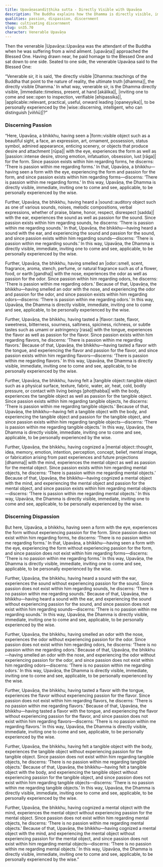 ```yaml
---
title: Upavāṇasandiṭṭhika sutta - Directly Visible with Upavāṇa
description: The Buddha explains how the Dhamma is directly visible, immediate, inviting one to come and see, applicable, and to be personally experienced by the wise through the six sense bases.
qualities: passion, dispassion, discernment
theme: cultivating discernment
slug: sn35.70
character: Venerable Upavāṇa
---
```


Then the venerable |Upavāṇa::Upavāṇa was the attendant of the Buddha when he was suffering from a wind ailment. [upavāṇa]| approached the Blessed One. Having drawn near, he paid homage to the Blessed One and sat down to one side. Seated to one side, the venerable Upavāṇa said to the Blessed One:

“Venerable sir, it is said, ‘the directly visible |Dhamma::teachings of the Buddha that point to the nature of reality, the ultimate truth [dhamma]|, the directly visible Dhamma.’ In what way, venerable sir, is the Dhamma directly visible, |immediate::timeless, present, at hand [akālika]|, |inviting one to come and see::open to inspection, verifiable [ehipassika]|, |applicable::relevant, practical, useful, onward leading [opaneyyika]|, to be personally experienced by the |wise::discerning, intelligent, who can distinguish [viññū]|?”

### Discerning Passion

“Here, Upavāṇa, a bhikkhu, having seen a |form::visible object such as a beautiful sight, a face, an expression, art, ornament, possession, status symbol, admired appearance, enticing scenery, or objects that produce desire and attachment [rūpa]| with the eye, experiences the form as well as |passion::intense desire, strong emotion, infatuation, obsession, lust [rāga]| for the form. Since passion exists within him regarding forms, he discerns: ‘There is passion within me regarding forms.’ In that, Upavāṇa, a bhikkhu—having seen a form with the eye, experiencing the form and passion for the form, and since passion exists within him regarding forms—discerns: ‘There is passion within me regarding forms.’ In this way, Upavāṇa, the Dhamma is directly visible, immediate, inviting one to come and see, applicable, to be personally experienced by the wise.

Further, Upavāṇa, the bhikkhu, having heard a |sound::auditory object such as one of various sounds, noises, melodic compositions, verbal expressions, whether of praise, blame, honor, respect, disrespect [sadda]| with the ear, experiences the sound as well as passion for the sound. Since passion exists within him regarding sounds, he discerns: ‘There is passion within me regarding sounds.’ In that, Upavāṇa, the bhikkhu—having heard a sound with the ear, and experiencing the sound and passion for the sound, and since passion exists within him regarding sounds—discerns: ‘There is passion within me regarding sounds.’ In this way, Upavāṇa, the Dhamma is directly visible, immediate, inviting one to come and see, applicable, to be personally experienced by the wise.

Further, Upavāṇa, the bhikkhu, having smelled an |odor::smell, scent, fragrance, aroma, stench, perfume, or natural fragrance such as of a flower, food, or earth [gandha]| with the nose, experiences the odor as well as passion for the odor. Since passion within him regarding odors, he discerns: ‘There is passion within me regarding odors.’ Because of that, Upavāṇa, the bhikkhu—having smelled an odor with the nose, and experiencing the odor and passion for the odor, and since passion exists within him regarding odors—discerns: ‘There is passion within me regarding odors.’ In this way, Upavāṇa, the Dhamma is directly visible, immediate, inviting one to come and see, applicable, to be personally experienced by the wise.

Further, Upavāṇa, the bhikkhu, having tasted a |flavor::taste, flavor, sweetness, bitterness, sourness, saltiness, spiciness, richness, or subtle tastes such as umami or astringency [rasa]| with the tongue, experiences the flavor as well as passion for the flavor. Since passion exists within him regarding flavors, he discerns: ‘There is passion within me regarding flavors.’ Because of that, Upavāṇa, the bhikkhu—having tasted a flavor with the tongue, and experiencing the flavor and passion for the flavor, and since passion exists within him regarding flavors—discerns: ‘There is passion within me regarding flavors.’ In this way, Upavāṇa, the Dhamma is directly visible, immediate, inviting one to come and see, applicable, to be personally experienced by the wise.

Further, Upavāṇa, the bhikkhu, having felt a |tangible object::tangible object such as a physical surface, texture, fabric, water, air, heat, cold, bodily pressure, or contact with living beings [phoṭṭhabba]| with the body, experiences the tangible object as well as passion for the tangible object. Since passion exists within him regarding tangible objects, he discerns: ‘There is passion within me regarding tangible objects.’ Because of that, Upavāṇa, the bhikkhu—having felt a tangible object with the body, and experiencing the tangible object and passion for the tangible object, and since passion exists within him regarding tangible objects—discerns: ‘There is passion within me regarding tangible objects.’ In this way, Upavāṇa, the Dhamma is directly visible, immediate, inviting one to come and see, applicable, to be personally experienced by the wise.

Further, Upavāṇa, the bhikkhu, having cognized a |mental object::thought, idea, memory, emotion, intention, perception, concept, belief, mental image, or fabrication arising from past experiences and future projections [dhamma]| with the mind, experiences the mental object as well as passion for the mental object. Since passion exists within him regarding mental objects, he discerns: ‘There is passion within me regarding mental objects.’ Because of that, Upavāṇa, the bhikkhu—having cognized a mental object with the mind, and experiencing the mental object and passion for the mental object, and since passion exists within him regarding mental objects—discerns: ‘There is passion within me regarding mental objects.’ In this way, Upavāṇa, the Dhamma is directly visible, immediate, inviting one to come and see, applicable, to be personally experienced by the wise.

### Discerning Dispassion

But here, Upavāṇa, a bhikkhu, having seen a form with the eye, experiences the form without experiencing passion for the form. Since passion does not exist within him regarding forms, he discerns: ‘There is no passion within me regarding forms.’ In that, Upavāṇa, a bhikkhu—having seen a form with the eye, experiencing the form without experiencing passion for the form, and since passion does not exist within him regarding forms—discerns: ‘There is no passion within me regarding forms.’ In this way, Upavāṇa, the Dhamma is directly visible, immediate, inviting one to come and see, applicable, to be personally experienced by the wise.

Further, Upavāṇa, the bhikkhu, having heard a sound with the ear, experiences the sound without experiencing passion for the sound. Since passion does not exist within him regarding sounds, he discerns: ‘There is no passion within me regarding sounds.’ Because of that, Upavāṇa, the bhikkhu—having heard a sound with the ear, and experiencing the sound without experiencing passion for the sound, and since passion does not exist within him regarding sounds—discerns: ‘There is no passion within me regarding sounds.’ In this way, Upavāṇa, the Dhamma is directly visible, immediate, inviting one to come and see, applicable, to be personally experienced by the wise.

Further, Upavāṇa, the bhikkhu, having smelled an odor with the nose, experiences the odor without experiencing passion for the odor. Since passion does not exist within him regarding odors, he discerns: ‘There is no passion within me regarding odors.’ Because of that, Upavāṇa, the bhikkhu—having smelled an odor with the nose, and experiencing the odor without experiencing passion for the odor, and since passion does not exist within him regarding odors—discerns: ‘There is no passion within me regarding odors.’ In this way, Upavāṇa, the Dhamma is directly visible, immediate, inviting one to come and see, applicable, to be personally experienced by the wise.

Further, Upavāṇa, the bhikkhu, having tasted a flavor with the tongue, experiences the flavor without experiencing passion for the flavor. Since passion does not exist within him regarding flavors, he discerns: ‘There is no passion within me regarding flavors.’ Because of that, Upavāṇa, the bhikkhu—having tasted a flavor with the tongue, and experiencing the flavor without experiencing passion for the flavor, and since passion does not exist within him regarding flavors—discerns: ‘There is no passion within me regarding flavors.’ In this way, Upavāṇa, the Dhamma is directly visible, immediate, inviting one to come and see, applicable, to be personally experienced by the wise.

Further, Upavāṇa, the bhikkhu, having felt a tangible object with the body, experiences the tangible object without experiencing passion for the tangible object. Since passion does not exist within him regarding tangible objects, he discerns: ‘There is no passion within me regarding tangible objects.’ Because of that, Upavāṇa, the bhikkhu—having felt a tangible object with the body, and experiencing the tangible object without experiencing passion for the tangible object, and since passion does not exist within him regarding tangible objects—discerns: ‘There is no passion within me regarding tangible objects.’ In this way, Upavāṇa, the Dhamma is directly visible, immediate, inviting one to come and see, applicable, to be personally experienced by the wise.

Further, Upavāṇa, the bhikkhu, having cognized a mental object with the mind, experiences the mental object without experiencing passion for the mental object. Since passion does not exist within him regarding mental objects, he discerns: ‘There is no passion within me regarding mental objects.’ Because of that, Upavāṇa, the bhikkhu—having cognized a mental object with the mind, and experiencing the mental object without experiencing passion for the mental object, and since passion does not exist within him regarding mental objects—discerns: ‘There is no passion within me regarding mental objects.’ In this way, Upavāṇa, the Dhamma is directly visible, immediate, inviting one to come and see, applicable, to be personally experienced by the wise.”